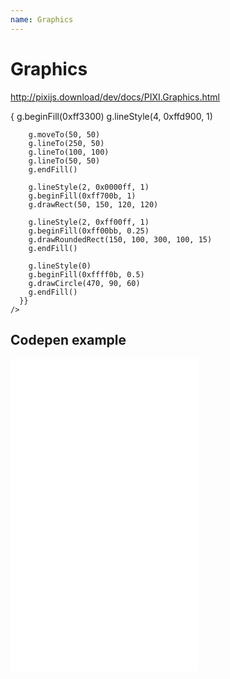```yaml
---
name: Graphics
---
```



# Graphics

http://pixijs.download/dev/docs/PIXI.Graphics.html


<PropsTable of={Graphics} />


<Playground>
  <Stage width={600} height={300}>
    <Graphics
      draw={g => {
        g.beginFill(0xff3300)
        g.lineStyle(4, 0xffd900, 1)

        g.moveTo(50, 50)
        g.lineTo(250, 50)
        g.lineTo(100, 100)
        g.lineTo(50, 50)
        g.endFill()

        g.lineStyle(2, 0x0000ff, 1)
        g.beginFill(0xff700b, 1)
        g.drawRect(50, 150, 120, 120)

        g.lineStyle(2, 0xff00ff, 1)
        g.beginFill(0xff00bb, 0.25)
        g.drawRoundedRect(150, 100, 300, 100, 15)
        g.endFill()

        g.lineStyle(0)
        g.beginFill(0xffff0b, 0.5)
        g.drawCircle(470, 90, 60)
        g.endFill()
      }}
    />
  </Stage>
</Playground>


## Codepen example

<iframe height='500' scrolling='no' title='React PIXI - Graphics' src='//codepen.io/inlet/embed/vRejPV/?height=265&theme-id=0&default-tab=js,result&embed-version=2' frameborder='no' allowtransparency='true' allowfullscreen='true' style={{width: '100%'}}>See the Pen <a href='https://codepen.io/inlet/pen/vRejPV/'>React PIXI - Graphics</a> by Inlet (<a href='https://codepen.io/inlet'>@inlet</a>) on <a href='https://codepen.io'>CodePen</a>.
</iframe>